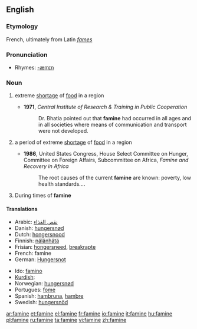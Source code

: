 ==English==

===Etymology===
French, ultimately from Latin ''[[fames]]''

===Pronunciation===
*Rhymes: [[Rhymes:English:-æmɪn|-æmɪn]]

===Noun===
{{en-noun|s|-}}
{{wikipedia}}

# {{uncountable}} extreme [[shortage]] of [[food]] in a region
#*'''1971''', ''Central Institute of Research & Training in Public Cooperation''
#*:Dr. Bhatia pointed out that '''famine''' had occurred in all ages and in all societies where means of communication and transport were not developed.
# {{countable}} a period of extreme [[shortage]] of [[food]] in a region
#*'''1986''', United States Congress, House Select Committee on Hunger, Committee on Foreign Affairs, Subcommittee on Africa, ''Famine and Recovery in Africa''
#*:The root causes of the current '''famine''' are known: poverty, low health standards....
#During times of '''famine'''

====Translations====

{{trans-top|extreme shortage of food in a region}}
*Arabic: [[نقص الغذاء]]
* Danish: [[hungersnød]] {{c}}
* Dutch: [[hongersnood]] {{m}}
* Finnish: [[nälänhätä]]
* Frisian: [[hongersneed]], [[breakrapte]]
* French: famine {{f}}
* German: [[Hungersnot]] {{f}}
{{trans-mid}}
* Ido: [[famino]]
*[[Kurdish]]: {{trad|ku|xela}} {{f}}
* Norwegian: [[hungersnød]] {{m}}
* Portugues: [[fome]] {{f}}
* Spanish: [[hambruna]], [[hambre]]
* Swedish: [[hungersnöd]]
{{trans-bottom}}

{{trans-top|a period of extreme shortage of food in a region}}
{{trans-mid}}
{{trans-bottom}}

[[ar:famine]]
[[et:famine]]
[[el:famine]]
[[fr:famine]]
[[io:famine]]
[[it:famine]]
[[hu:famine]]
[[pl:famine]]
[[ru:famine]]
[[ta:famine]]
[[vi:famine]]
[[zh:famine]]